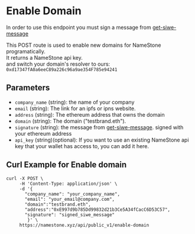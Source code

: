 # Enable Domain

In order to use this endpoint you must sign a message from [get-siwe-message](./get-siwe-message)

This POST route is used to enable new domains for NameStone programatically.  
It returns a NameStone api key.  
and switch your domain's resolver to ours: `0xd17347fA0a6eeC89a226c96a9ae354F785e94241`

## Parameters

- `company_name` (string): the name of your company
- `email` (string): The link for an ipfs or ipns website.
- `address` (string): The ethereum address that owns the domain
- `domain` (string): The domain ("testbrand.eth").
- `signature` (string): the message from [get-siwe-message](./get-siwe-message). signed with your ethereum address
- `api_key` (string)(optional): If you want to use an existing NameStone api key that your wallet has access to, you can add it here.

## Curl Example for Enable domain

```
curl -X POST \
     -H 'Content-Type: application/json' \
     -d '{
       "company_name": "your_company_name",
       "email": "your_email@company.com",
       "domain":"testbrand.eth",
       "address":"0xE997d9b785Dd99832d21b3Ce5A34fCacC6D53C57",
       "signature": "signed_siwe_message"
        }' \
     https://namestone.xyz/api/public_v1/enable-domain
```
